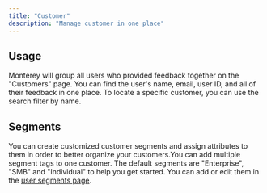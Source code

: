```yaml
---
title: "Customer"
description: "Manage customer in one place"
---
```


## Usage

Monterey will group all users who provided feedback together on the "Customers" page. You can find the user's name, email, user ID, and all of their feedback in one place. To locate a specific customer, you can use the search filter by name. 


## Segments

You can create customized customer segments and assign attributes to them in order to better organize your customers.You can add multiple segment tags to one customer. 
The default segments are "Enterprise", "SMB" and "Individual" to help you get started. You can add or edit them in the [user segments page](https://app.monterey.ai/w/default/settings/user-segments). 



